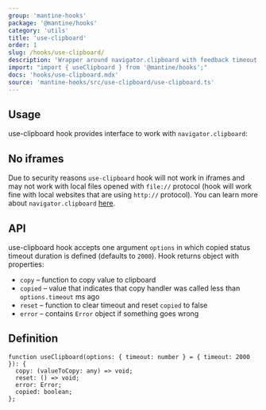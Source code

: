 ```yaml
---
group: 'mantine-hooks'
package: '@mantine/hooks'
category: 'utils'
title: 'use-clipboard'
order: 1
slug: /hooks/use-clipboard/
description: 'Wrapper around navigator.clipboard with feedback timeout'
import: "import { useClipboard } from '@mantine/hooks';"
docs: 'hooks/use-clipboard.mdx'
source: 'mantine-hooks/src/use-clipboard/use-clipboard.ts'
---
```



## Usage

use-clipboard hook provides interface to work with `navigator.clipboard`:

<Demo data={HooksDemos.useClipboardDemo} />

## No iframes

Due to security reasons `use-clipboard` hook will not work in iframes and may not work with local files opened with `file://` protocol
(hook will work fine with local websites that are using `http://` protocol). You can learn more about `navigator.clipboard` [here](https://web.dev/async-clipboard/).

## API

use-clipboard hook accepts one argument `options` in which copied status timeout duration is defined (defaults to `2000`).
Hook returns object with properties:

- `copy` – function to copy value to clipboard
- `copied` – value that indicates that copy handler was called less than `options.timeout` ms ago
- `reset` – function to clear timeout and reset `copied` to false
- `error` – contains `Error` object if something goes wrong

## Definition

```tsx
function useClipboard(options: { timeout: number } = { timeout: 2000 }): {
  copy: (valueToCopy: any) => void;
  reset: () => void;
  error: Error;
  copied: boolean;
};
```
